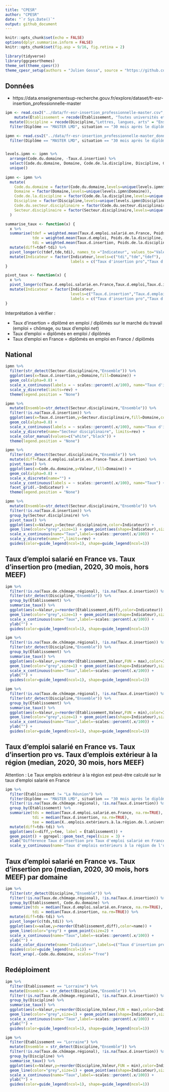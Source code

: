 ```yaml
---
title: "CPESR"
author: "CPESR"
date: "`r Sys.Date()`"
output: github_document
---
```


```r
knitr::opts_chunk$set(echo = FALSE)
options(dplyr.summarise.inform = FALSE)
knitr::opts_chunk$set(fig.asp = 9/16, fig.retina = 2)

library(tidyverse)
library(ggcpesrthemes)
theme_set(theme_cpesr())
theme_cpesr_setup(authors = "Julien Gossa", source = "https://github.com/cpesr/RFC/")
```

## Données 

- https://data.enseignementsup-recherche.gouv.fr/explore/dataset/fr-esr-insertion_professionnelle-master

```r
ipm <- read.csv2("../data/fr-esr-insertion_professionnelle-master.csv", dec='.', na.strings = c("","nd","ns","fe",".")) %>%
    mutate(Établissement = recode(Établissement, "Toutes universités et établissements assimilés" = "Toutes universités")) %>%
  mutate(Discipline = recode(Discipline,"Lettres, langues, arts" = "Ensemble Lettres, langues, arts")) %>%
  filter(Diplôme == "MASTER LMD", situation == "30 mois après le diplôme", Annee == 2020)

ipmn <- read.csv2("../data/fr-esr-insertion_professionnelle-master_donnees_nationales.csv", dec='.', na.strings = c("","nd","ns","fe",".")) %>%
  filter(Diplôme == "MASTER LMD", situation == "30 mois après le diplôme", Genre == "femmes et hommes", Année == 2020) 


levels.ipmn <- ipmn %>%
  arrange(Code.du.domaine, -Taux.d.insertion) %>%
  select(Code.du.domaine, Domaine, Code.de.la.discipline, Discipline, Code.du.secteur.disciplinaire, Secteur.disciplinaire, Taux.d.insertion) %>%
  unique()
  
ipmn <- ipmn %>%  
  mutate(
    Code.du.domaine = factor(Code.du.domaine,levels=unique(levels.ipmn$Code.du.domaine)),
    Domaine = factor(Domaine,levels=unique(levels.ipmn$Domaine)),
    Code.de.la.discipline = factor(Code.de.la.discipline,levels=unique(levels.ipmn$Code.de.la.discipline)),
    Discipline = factor(Discipline,levels=unique(levels.ipmn$Discipline)),
    Code.du.secteur.disciplinaire = factor(Code.du.secteur.disciplinaire,levels=unique(levels.ipmn$Code.du.secteur.disciplinaire)),
    Secteur.disciplinaire = factor(Secteur.disciplinaire,levels=unique(levels.ipmn$Secteur.disciplinaire))
  )

summarise_taux <- function(x) {
  x %>%
  summarise(tdef = weighted.mean(Taux.d.emploi.salarié.en.France, Poids.de.la.discipline, na.rm=TRUE),
            tde = weighted.mean(Taux.d.emploi, Poids.de.la.discipline, na.rm=TRUE),
            tdi = weighted.mean(Taux.d.insertion, Poids.de.la.discipline, na.rm=TRUE)) %>%
  mutate(diff=tdef-tdi) %>%
  pivot_longer(c(tdef,tde,tdi), names_to ="Indicateur", values_to="Valeur") %>%
  mutate(Indicateur = factor(Indicateur,levels=c("tdi","tde","tdef"),
                             labels = c("Taux d'insertion pro","Taux d'emploi","Taux d'emploi salarié en France"))) 
}

pivot_taux <- function(x) {
  x %>%
  pivot_longer(c(Taux.d.emploi.salarié.en.France,Taux.d.emploi,Taux.d.insertion), names_to ="Indicateur", values_to="Valeur") %>%
  mutate(Indicateur = factor(Indicateur,
                             levels=c("Taux.d.insertion","Taux.d.emploi","Taux.d.emploi.salarié.en.France"),
                             labels = c("Taux d'insertion pro","Taux d'emploi","Taux d'emploi salarié en France")))
}
```


Interprétation à vérifier : 

- Taux d'insertion = diplômé en emploi / diplômés sur le marché du travail (emploi + chômage, ou taux d'emploi *net*)
- Taux d'emploi = diplômés en emploi / diplômés 
- Taux d'emploi en France = diplômés en emploi en France / diplômés 

## National

```r
ipmn %>%
  filter(str_detect(Secteur.disciplinaire,"Ensemble")) %>%
  ggplot(aes(x=Taux.d.insertion,y=Domaine,fill=Domaine)) +
  geom_col(alpha=0.8) +
  scale_x_continuous(labels = ~ scales::percent(.x/100), name="Taux d'insertion") +
  scale_y_discrete(limits=rev) +
  theme(legend.position = "None")
```

```r
ipmn %>%
  mutate(Ensemble=str_detect(Secteur.disciplinaire,"Ensemble")) %>%
  filter(!is.na(Taux.d.insertion)) %>%
  ggplot(aes(x=Taux.d.insertion,y=Secteur.disciplinaire,fill=Domaine,color=Ensemble)) +
  geom_col(alpha=0.8) +
  scale_x_continuous(labels = ~ scales::percent(.x/100), name="Taux d'insertion") +
  scale_y_discrete(name="Secteur disciplinaire", limits=rev) +
  scale_color_manual(values=c("white","black")) +
  theme(legend.position = "None")
```


```r
ipmn %>%
  filter(str_detect(Secteur.disciplinaire,"Ensemble")) %>% 
  mutate(diff=Taux.d.emploi.salarié.en.France-Taux.d.insertion) %>%
  pivot_taux() %>%
  ggplot(aes(x=Code.du.domaine,y=Valeur,fill=Domaine)) +
  geom_col(alpha=0.8) +
  scale_x_discrete(name="") +
  scale_y_continuous(labels = ~ scales::percent(.x/100), name="Taux") +
  facet_grid(.~Indicateur) +
  theme(legend.position = "None")
```



```r
ipmn %>%
  mutate(Ensemble=str_detect(Secteur.disciplinaire,"Ensemble")) %>%
  filter(!is.na(Taux.d.insertion)) %>%
  group_by(Secteur.disciplinaire) %>%
  pivot_taux() %>%
  ggplot(aes(x=Valeur,y=Secteur.disciplinaire,color=Indicateur)) +
  geom_line(color="grey",size=1) + geom_point(aes(shape=Indicateur),size=2) +
  scale_x_continuous(name="Taux",label=~scales::percent(.x/100)) +
  scale_y_discrete(name="",limits=rev) +
  guides(color=guide_legend(ncol=1), shape=guide_legend(ncol=1))
```



## Taux d'emploi salarié en France vs. Taux d'insertion pro (median, 2020, 30 mois, hors MEEF)

```r
ipm %>%
  filter(!is.na(Taux.de.chômage.régional), !is.na(Taux.d.insertion)) %>%
  filter(str_detect(Discipline,"Ensemble")) %>%
  group_by(Établissement) %>%
  summarise_taux() %>%
  ggplot(aes(x=Valeur,y=reorder(Établissement,diff),color=Indicateur)) +
  geom_line(color="grey",size=1) + geom_point(aes(shape=Indicateur),size=2) +
  scale_x_continuous(name="Taux",label=~scales::percent(.x/100)) +
  ylab("") +
  guides(color=guide_legend(ncol=1), shape=guide_legend(ncol=1))
```

```r
ipm %>%
  filter(!is.na(Taux.de.chômage.régional), !is.na(Taux.d.insertion)) %>%
  filter(str_detect(Discipline,"Ensemble")) %>%
  group_by(Établissement) %>%
  summarise_taux() %>%
  ggplot(aes(x=Valeur,y=reorder(Établissement,Valeur,FUN = max),color=Indicateur)) +
  geom_line(color="grey",size=1) + geom_point(aes(shape=Indicateur),size=2) +
  scale_x_continuous(name="Taux",label=~scales::percent(.x/100)) +
  ylab("") +
  guides(color=guide_legend(ncol=1), shape=guide_legend(ncol=1))
```

```r
ipm %>%
  filter(!is.na(Taux.de.chômage.régional), !is.na(Taux.d.insertion)) %>%
  filter(str_detect(Discipline,"Ensemble")) %>%
  group_by(Établissement) %>%
  summarise_taux() %>%
  ggplot(aes(x=Valeur,y=reorder(Établissement,Valeur,FUN = min),color=Indicateur)) +
  geom_line(color="grey",size=1) + geom_point(aes(shape=Indicateur),size=2) +
  scale_x_continuous(name="Taux",label=~scales::percent(.x/100)) +
  ylab("") +
  guides(color=guide_legend(ncol=1), shape=guide_legend(ncol=1))
```

## Taux d'emploi salarié en France vs. Taux d'insertion pro vs. Taux d'emplois extérieur à la région (median, 2020, 30 mois, hors MEEF)

Attention : Le Taux emplois extérieur à la région est peut-être calculé sur le taux d'emploi salarié en France

```r
ipm %>%
  filter(Établissement != "La Réunion") %>%
  filter(Diplôme == "MASTER LMD", situation == "30 mois après le diplôme", Annee == 2020) %>%
  filter(!is.na(Taux.de.chômage.régional), !is.na(Taux.d.insertion)) %>%
  group_by(Établissement) %>%
  summarize(tds = median(Taux.d.emploi.salarié.en.France, na.rm=TRUE),
            tdi = median(Taux.d.insertion, na.rm=TRUE),
            tee = median(X..emplois.extérieurs.à.la.région.de.l.université,na.rm=TRUE)) %>%
  mutate(diff=tds-tdi) %>%
  ggplot(aes(x=diff,y=tee, label = Établissement)) +
  geom_point() + ggrepel::geom_text_repel(size = 3) +
  xlab("Différence Taux d'insertion pro Taux d'emploi salarié en France") +
  scale_y_continuous(name="Taux d'emplois extérieurs à la région de l'université", label=~scales::percent(.x/100))

```



## Taux d'emploi salarié en France vs. Taux d'insertion pro (median, 2020, 30 mois, hors MEEF) par domaine

```r
ipm %>%
  filter(str_detect(Discipline,"Ensemble")) %>%
  filter(!is.na(Taux.de.chômage.régional), !is.na(Taux.d.insertion)) %>%
  group_by(Établissement, Code.du.domaine) %>%
  summarize(tds = median(Taux.d.emploi.salarié.en.France, na.rm=TRUE),
            tdi = median(Taux.d.insertion, na.rm=TRUE)) %>%
  mutate(diff=tds-tdi) %>%
  pivot_longer(c(tds,tdi)) %>%
  ggplot(aes(x=value,y=reorder(Établissement,diff),color=name)) +
  geom_line(color="grey") + geom_point(size=2) +
  scale_x_continuous(name="Taux",label=~scales::percent(.x/100)) +
  ylab("") +
  scale_color_discrete(name="Indicateur",labels=c("Taux d'insertion pro","Taux d'emploi salarié en France")) +
  guides(color=guide_legend(ncol=1)) +
  facet_wrap(.~Code.du.domaine, scales="free")
```

## Redéploiment

```r
ipm %>%
  filter(Établissement == "Lorraine") %>%
  mutate(Ensemble = str_detect(Discipline,"Ensemble")) %>%
  filter(!is.na(Taux.de.chômage.régional), !is.na(Taux.d.insertion)) %>%
  group_by(Discipline) %>%
  summarise_taux() %>%
  ggplot(aes(x=Valeur,y=reorder(Discipline,Valeur,FUN = max),color=Indicateur)) +
  geom_line(color="grey",size=1) + geom_point(aes(shape=Indicateur),size=2) +
  scale_x_continuous(name="Taux",label=~scales::percent(.x/100)) +
  ylab("") +
  guides(color=guide_legend(ncol=1), shape=guide_legend(ncol=1))
```

```r
ipm %>%
  filter(Établissement == "Lorraine") %>%
  mutate(Ensemble = str_detect(Discipline,"Ensemble")) %>%
  filter(!is.na(Taux.de.chômage.régional), !is.na(Taux.d.insertion)) %>%
  group_by(Discipline) %>%
  summarise_taux() %>%
  ggplot(aes(x=Valeur,y=reorder(Discipline,Valeur,FUN = min),color=Indicateur)) +
  geom_line(color="grey",size=1) + geom_point(aes(shape=Indicateur),size=2) +
  scale_x_continuous(name="Taux",label=~scales::percent(.x/100)) +
  ylab("") +
  guides(color=guide_legend(ncol=1), shape=guide_legend(ncol=1))
```